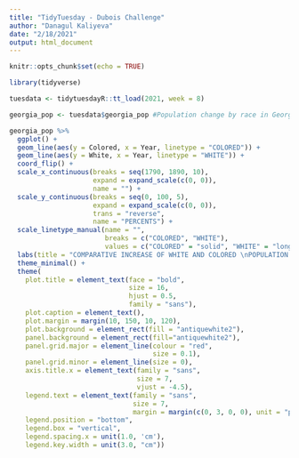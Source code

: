 ```yaml
---
title: "TidyTuesday - Dubois Challenge"
author: "Danagul Kaliyeva"
date: "2/18/2021"
output: html_document
---
```



```r
knitr::opts_chunk$set(echo = TRUE)
```

```r
library(tidyverse)
```

```r
tuesdata <- tidytuesdayR::tt_load(2021, week = 8)

georgia_pop <- tuesdata$georgia_pop #Population change by race in Georgia.
```

```r
georgia_pop %>%
  ggplot() +
  geom_line(aes(y = Colored, x = Year, linetype = "COLORED")) +
  geom_line(aes(y = White, x = Year, linetype = "WHITE")) +
  coord_flip() +
  scale_x_continuous(breaks = seq(1790, 1890, 10),
                     expand = expand_scale(c(0, 0)),
                     name = "") +
  scale_y_continuous(breaks = seq(0, 100, 5), 
                     expand = expand_scale(c(0, 0)),
                     trans = "reverse", 
                     name = "PERCENTS") +
  scale_linetype_manual(name = "",
                        breaks = c("COLORED", "WHITE"),
                        values = c("COLORED" = "solid", "WHITE" = "longdash")) +
  labs(title = "COMPARATIVE INCREASE OF WHITE AND COLORED \nPOPULATION OF GEORGIA.") +
  theme_minimal() +
  theme(
    plot.title = element_text(face = "bold", 
                              size = 16,
                              hjust = 0.5,
                              family = "sans"),
    plot.caption = element_text(),
    plot.margin = margin(10, 150, 10, 120),
    plot.background = element_rect(fill = "antiquewhite2"),
    panel.background = element_rect(fill="antiquewhite2"),
    panel.grid.major = element_line(colour = "red", 
                                    size = 0.1),
    panel.grid.minor = element_line(size = 0),
    axis.title.x = element_text(family = "sans",
                                size = 7, 
                                vjust = -4.5),
    legend.text = element_text(family = "sans",
                               size = 7,
                               margin = margin(c(0, 3, 0, 0), unit = "pt")),
    legend.position = "bottom",
    legend.box = "vertical",
    legend.spacing.x = unit(1.0, 'cm'),
    legend.key.width = unit(3.0, "cm"))
```

